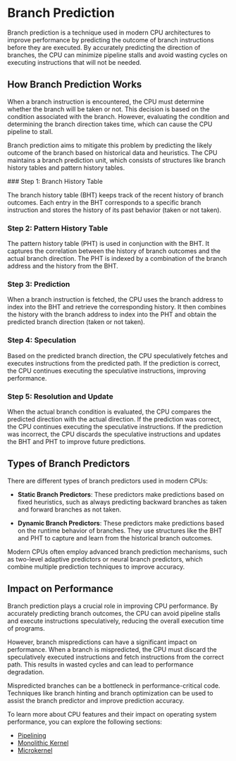
# Branch Prediction

Branch prediction is a technique used in modern CPU architectures to improve performance by predicting the outcome of branch instructions before they are executed. By accurately predicting the direction of branches, the CPU can minimize pipeline stalls and avoid wasting cycles on executing instructions that will not be needed.

## How Branch Prediction Works

When a branch instruction is encountered, the CPU must determine whether the branch will be taken or not. This decision is based on the condition associated with the branch. However, evaluating the condition and determining the branch direction takes time, which can cause the CPU pipeline to stall.

Branch prediction aims to mitigate this problem by predicting the likely outcome of the branch based on historical data and heuristics. The CPU maintains a branch prediction unit, which consists of structures like branch history tables and pattern history tables.

<Steps>
### Step 1: Branch History Table

The branch history table (BHT) keeps track of the recent history of branch outcomes. Each entry in the BHT corresponds to a specific branch instruction and stores the history of its past behavior (taken or not taken).

### Step 2: Pattern History Table

The pattern history table (PHT) is used in conjunction with the BHT. It captures the correlation between the history of branch outcomes and the actual branch direction. The PHT is indexed by a combination of the branch address and the history from the BHT.

### Step 3: Prediction

When a branch instruction is fetched, the CPU uses the branch address to index into the BHT and retrieve the corresponding history. It then combines the history with the branch address to index into the PHT and obtain the predicted branch direction (taken or not taken).

### Step 4: Speculation

Based on the predicted branch direction, the CPU speculatively fetches and executes instructions from the predicted path. If the prediction is correct, the CPU continues executing the speculative instructions, improving performance.

### Step 5: Resolution and Update

When the actual branch condition is evaluated, the CPU compares the predicted direction with the actual direction. If the prediction was correct, the CPU continues executing the speculative instructions. If the prediction was incorrect, the CPU discards the speculative instructions and updates the BHT and PHT to improve future predictions.
</Steps>

## Types of Branch Predictors

There are different types of branch predictors used in modern CPUs:

- **Static Branch Predictors**: These predictors make predictions based on fixed heuristics, such as always predicting backward branches as taken and forward branches as not taken.

- **Dynamic Branch Predictors**: These predictors make predictions based on the runtime behavior of branches. They use structures like the BHT and PHT to capture and learn from the historical branch outcomes.

<Callout type="info">
Modern CPUs often employ advanced branch prediction mechanisms, such as two-level adaptive predictors or neural branch predictors, which combine multiple prediction techniques to improve accuracy.
</Callout>

## Impact on Performance

Branch prediction plays a crucial role in improving CPU performance. By accurately predicting branch outcomes, the CPU can avoid pipeline stalls and execute instructions speculatively, reducing the overall execution time of programs.

However, branch mispredictions can have a significant impact on performance. When a branch is mispredicted, the CPU must discard the speculatively executed instructions and fetch instructions from the correct path. This results in wasted cycles and can lead to performance degradation.

<Callout type="warning">
Mispredicted branches can be a bottleneck in performance-critical code. Techniques like branch hinting and branch optimization can be used to assist the branch predictor and improve prediction accuracy.
</Callout>

To learn more about CPU features and their impact on operating system performance, you can explore the following sections:

- [Pipelining](/cpu-features-and-kernel-architectures/cpu-features/pipelining)
- [Monolithic Kernel](/cpu-features-and-kernel-architectures/kernel-architectures/monolithic-kernel)
- [Microkernel](/cpu-features-and-kernel-architectures/kernel-architectures/microkernel)